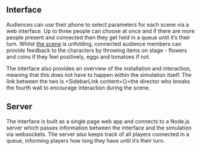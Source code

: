 
## Interface

Audiences can use their phone to select parameters for each scene via a web interface. Up to three people can choose at once and if there are more people present and connected then they get held in a queue until it’s their turn. Whilst [the scene](#content-a-scene) is unfolding, connected audience members can provide feedback to the characters by throwing items on stage - flowers and coins if they feel positively, eggs and tomatoes if not.

<Fig
    src="interface-phone.jpg"
    width={961}
    height={1272}
/>

The interface also provides an overview of the installation and interaction, meaning that this does not have to happen within the simulation itself. The link between the two is <SidebarLink content={<SectionTheDirector/>}>the director</SidebarLink> who breaks the fourth wall to encourage interaction during the scene.

## Server

The interface is built as a single page web app and connects to a Node.js server which passes information between the interface and the simulation via websockets. The server also keeps track of all players connected in a queue, informing players how long they have until it’s their turn.